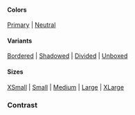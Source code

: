 
<PageTitle src="components/List" title="List" />
<Subtitle />
<Description />

#### Colors

[Primary](#color--primary) | [Neutral](#color--neutral)

#### Variants

[Bordered](#variant--bordered) | [Shadowed](#variant--shadowed) | [Divided](#variant--divided) | [Unboxed](#variant--unboxed)

#### Sizes

[XSmall](#size--xsmall) | [Small](#size--small) | [Medium](#size--medium) | [Large](#size--large) | [XLarge](#size--xlarge)

<Primary />
<ArgsTable story={PRIMARY_STORY} />
<Stories />

### Contrast

<Canvas contrast>
  <List
    contrast
    color="primary"
    items={[
      { id: 'normal0', label: 'Normal' },
      { id: 'selected', label: 'Selected', selected: true },
      { id: 'normal1', label: 'Normal' },
      { id: 'normal2', label: 'Normal' },
      { id: 'normal3', label: 'Normal' },
      { id: 'highlighted', label: 'Highlighted', highlighted: true },
      { id: 'disabled', label: 'Disabled', disabled: true },
      { id: 'inactive', label: 'Inactive', inactive: true },
    ]}
    style={{ width: 300 }}
    variant="bordered"
  />
</Canvas>
